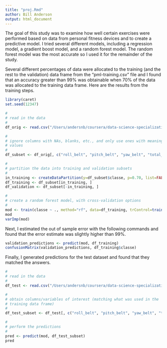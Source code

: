 ```yaml
---
title: "proj.Rmd"
author: Bill Anderson
output: html_document
---
```


The goal of this study was to examine how well certain exercises were performed based on data from personal fitness devices and to create a predictive model. I tried several different models, including a regression model, a gradient boost model, and a random forest model. The random forest model was the most accurate so I used it for the remainder of the study. 

Several different percentages of data were allocated to the training (and the rest to the validation) data frame from the "pml-training.csv" file and I found that an accuracy greater than 99% was obtainable when 70% of the data was allocated to the training data frame. Here are the results from the training steps.

```r
library(caret)
set.seed(12347)

#
# read in the data
#
df_orig <- read.csv("/Users/andersnb/coursera/data-science-specialization/machine-learning/pml-training.csv")

#
# ignore columns with NAs, blanks, etc., and only use ones with meaningful
# values
#
df_subset <- df_orig[, c("roll_belt", "pitch_belt", "yaw_belt", "total_accel_belt", "gyros_belt_x", "gyros_belt_y", "gyros_belt_z", "accel_belt_x", "accel_belt_y", "accel_belt_z", "magnet_belt_x", "magnet_belt_y", "magnet_belt_z", "roll_arm", "pitch_arm", "yaw_arm", "total_accel_arm", "gyros_arm_x", "gyros_arm_y", "gyros_arm_z", "accel_arm_x", "accel_arm_y", "accel_arm_z", "magnet_arm_x", "magnet_arm_y", "magnet_arm_z", "roll_dumbbell", "pitch_dumbbell", "yaw_dumbbell", "total_accel_dumbbell", "gyros_dumbbell_x", "gyros_dumbbell_y", "gyros_dumbbell_z", "accel_dumbbell_x", "accel_dumbbell_y", "accel_dumbbell_z", "magnet_dumbbell_x", "magnet_dumbbell_y", "magnet_dumbbell_z", "roll_forearm", "pitch_forearm", "yaw_forearm", "total_accel_forearm", "gyros_forearm_x", "gyros_forearm_y", "gyros_forearm_z", "accel_forearm_x", "accel_forearm_y", "accel_forearm_z", "magnet_forearm_x", "magnet_forearm_y", "magnet_forearm_z", "classe" )]

#
# partition the data into training and validation subsets
#
in_training <- createDataPartition(y=df_subset$classe, p=0.70, list=FALSE)
df_training <- df_subset[in_training, ]
df_validation <- df_subset[-in_training, ]

#
# create a random forest model, with cross-validation options
#
mod <- train(classe ~ ., method="rf", data=df_training, trControl=trainControl(method="cv"), number=3)
mod
varImp(mod)
```
Next, I estimated the out of sample error with the following commands and found that the error estimate was slightly higher than 99%. 

```r
validation_predictions <- predict(mod, df_training)
confusionMatrix(validation_predictions, df_training$classe)
```
Finally, I generated predictions for the test dataset and found that they matched the answers. 

```r
#
# read in the data
#
df_test <- read.csv("/Users/andersnb/coursera/data-science-specialization/machine-learning/pml-testing.csv")

#
# obtain columns/variables of interest (matching what was used in the 
# training data frame)
#
df_test_subset <- df_test[, c("roll_belt", "pitch_belt", "yaw_belt", "total_accel_belt", "gyros_belt_x", "gyros_belt_y", "gyros_belt_z", "accel_belt_x", "accel_belt_y", "accel_belt_z", "magnet_belt_x", "magnet_belt_y", "magnet_belt_z", "roll_arm", "pitch_arm", "yaw_arm", "total_accel_arm", "gyros_arm_x", "gyros_arm_y", "gyros_arm_z", "accel_arm_x", "accel_arm_y", "accel_arm_z", "magnet_arm_x", "magnet_arm_y", "magnet_arm_z", "roll_dumbbell", "pitch_dumbbell", "yaw_dumbbell", "total_accel_dumbbell", "gyros_dumbbell_x", "gyros_dumbbell_y", "gyros_dumbbell_z", "accel_dumbbell_x", "accel_dumbbell_y", "accel_dumbbell_z", "magnet_dumbbell_x", "magnet_dumbbell_y", "magnet_dumbbell_z", "roll_forearm", "pitch_forearm", "yaw_forearm", "total_accel_forearm", "gyros_forearm_x", "gyros_forearm_y", "gyros_forearm_z", "accel_forearm_x", "accel_forearm_y", "accel_forearm_z", "magnet_forearm_x", "magnet_forearm_y", "magnet_forearm_z"  )]

#
# perform the predictions
#
pred <- predict(mod, df_test_subset)
pred
```

